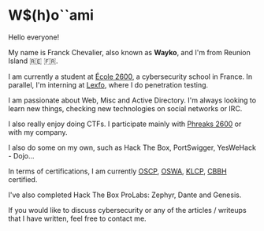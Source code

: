 # W$(h)o``ami

Hello everyone!

My name is Franck Chevalier, also known as **Wayko**, and I'm from Reunion Island 🇷🇪 🇫🇷. 

I am currently a student at [École 2600](https://ecole2600.com/), a cybersecurity school in France. 
In parallel, I'm interning at [Lexfo](https://lexfo.fr/), where I do penetration testing. 

I am passionate about Web, Misc and Active Directory. I'm always looking to learn new things, checking new technologies on social networks or IRC.

I also really enjoy doing CTFs. I participate mainly with [Phreaks 2600](https://www.phreaks2600.fr/) or with my company. 

I also do some on my own, such as Hack The Box, PortSwigger, YesWeHack - Dojo...

In terms of certifications, I am currently [OSCP](https://www.credential.net/8610ffb8-8dcc-45b6-99b6-ed5a62e7f6f2), [OSWA](https://www.credential.net/b9a2f97f-657f-4272-b1d5-ef1722a38d78), [KLCP](https://www.credential.net/e81fe53b-5ed9-432c-bea2-9c42378d9e0d), [CBBH](https://www.credly.com/badges/88204141-250d-41f7-b16d-154e584f4467) certified. 

I've also completed Hack The Box ProLabs: Zephyr, Dante and Genesis.

If you would like to discuss cybersecurity or any of the articles / writeups that I have written, feel free to contact me.